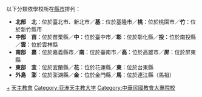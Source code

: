 以下分類依學校所在[[中華民國行政區劃|縣市]]排列：
*'''北部'''　'''北'''：位於臺北市、新北市／'''基'''：位於基隆市／'''桃'''：位於桃園市／'''竹'''：位於新竹縣市
*'''中部'''　'''苗'''：位於苗栗縣／'''中'''：位於臺中市／'''彰'''：位於彰化縣／'''投'''：位於南投縣／'''雲'''：位於雲林縣
*'''南部'''　'''嘉'''：位於嘉義縣市／'''南'''：位於臺南市／'''高'''：位於高雄市／'''屏'''：位於屏東縣
*'''東部'''　'''宜'''：位於宜蘭縣／'''花'''：位於花蓮縣／'''東'''：位於台東縣
*'''外島'''　'''澎'''：位於澎湖縣／'''金'''：位於金門縣／'''馬'''：位於連江縣（馬祖）

[[Category:台灣天主教會學校‎|+]]
[[Category:臺灣宗教大專院校|天主教會]]
[[Category:亚洲天主教大学|Category:亚洲天主教大学]]
[[Category:中華民國教會大專院校|Category:中華民國教會大專院校]]